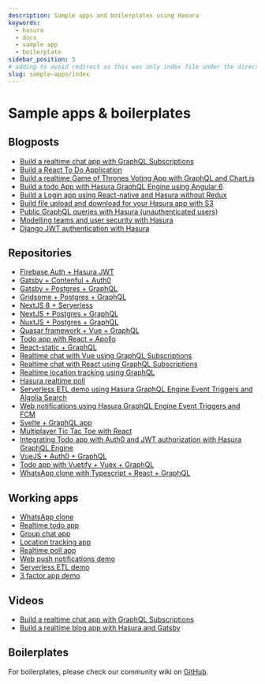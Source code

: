 ```yaml
---
description: Sample apps and boilerplates using Hasura
keywords:
  - hasura
  - docs
  - sample app
  - boilerplate
sidebar_position: 5
# adding to avoid redirect as this was only index file under the directory
slug: sample-apps/index
---
```


# Sample apps & boilerplates

## Blogposts

-   [Build a realtime chat app with GraphQL Subscriptions](https://hasura.io/blog/building-a-realtime-chat-app-with-graphql-subscriptions-d68cd33e73f)
-   [Build a React To Do Application](https://hackernoon.com/building-a-react-todo-app-with-hasura-graphql-engine-511b703a7ef)
-   [Build a realtime Game of Thrones Voting App with GraphQL and Chart.js](https://dev.to/malgamves/building-a-real-time-game-of-thrones-voting-app-with-graphql-and-chart-js-37ma)
-   [Build a todo App with Hasura GraphQL Engine using Angular 6](https://medium.com/@harshsrivastav123/todo-app-with-hasura-graphql-engine-using-angular-6-aa49957fac19)
-   [Build a Login app using React-native and Hasura without Redux](https://codeburst.io/making-a-login-app-using-react-native-and-hasura-without-redux-bb31d102038d)
-   [Build file upload and download for your Hasura app with S3](https://hasura.io/blog/building-file-upload-downloads-for-your-hasura-app/)
-   [Public GraphQL queries with Hasura (unauthenticated users)](https://dev.to/mikewheaton/public-graphql-queries-with-hasura-2n06)
-   [Modelling teams and user security with Hasura](https://dev.to/lineup-ninja/modelling-teams-and-user-security-with-hasura-204i)
-   [Django JWT authentication with Hasura](https://medium.com/@sejuba/django-jwt-authentication-with-hasura-graphql-engine-e522b2c90869)

## Repositories

-   [Firebase Auth + Hasura JWT](https://github.com/hasura/graphql-engine/tree/master/community/sample-apps/firebase-jwt)
-   [Gatsby + Contenful + Auth0](https://github.com/hasura/graphql-engine/tree/master/community/sample-apps/gatsby-contentful-auth0)
-   [Gatsby + Postgres + GraphQL](https://github.com/hasura/graphql-engine/tree/master/community/sample-apps/gatsby-postgres-graphql)
-   [Gridsome + Postgres + GraphQL](https://github.com/hasura/graphql-engine/tree/master/community/sample-apps/gridsome-postgres-graphql)
-   [NextJS 8 + Serverless](https://github.com/hasura/graphql-engine/tree/master/community/sample-apps/nextjs-8-serverless)
-   [NextJS + Postgres + GraphQL](https://github.com/hasura/graphql-engine/tree/master/community/sample-apps/nextjs-postgres-graphql)
-   [NuxtJS + Postgres + GraphQL](https://github.com/hasura/graphql-engine/tree/master/community/sample-apps/nuxtjs-postgres-graphql)
-   [Quasar framework + Vue + GraphQL](https://github.com/hasura/graphql-engine/tree/master/community/sample-apps/quasar-framework-vue-graphql)
-   [Todo app with React + Apollo](https://github.com/hasura/graphql-engine/tree/master/community/sample-apps/react-apollo-todo)
-   [React-static + GraphQL](https://github.com/hasura/graphql-engine/tree/master/community/sample-apps/react-static-graphql)
-   [Realtime chat with Vue using GraphQL Subscriptions](https://github.com/hasura/graphql-engine/tree/master/community/sample-apps/realtime-chat-vue)
-   [Realtime chat with React using GraphQL Subscriptions](https://github.com/hasura/graphql-engine/tree/master/community/sample-apps/realtime-chat)
-   [Realtime location tracking using GraphQL](https://github.com/hasura/graphql-engine/tree/master/community/sample-apps/realtime-location-tracking)
-   [Hasura realtime poll](https://github.com/hasura/graphql-engine/tree/master/community/sample-apps/realtime-poll)
-   [Serverless ETL demo using Hasura GraphQL Engine Event Triggers and Algolia Search](https://github.com/hasura/graphql-engine/tree/master/community/sample-apps/serverless-etl)
-   [Web notifications using Hasura GraphQL Engine Event Triggers and FCM](https://github.com/hasura/graphql-engine/tree/master/community/sample-apps/serverless-push)
-   [Svelte + GraphQL app](https://github.com/hasura/graphql-engine/tree/master/community/sample-apps/svelte-apollo)
-   [Multiplayer Tic Tac Toe with React](https://github.com/hasura/graphql-engine/tree/master/community/sample-apps/tic-tac-toe-react)
-   [Integrating Todo app with Auth0 and JWT authorization with Hasura GraphQL Engine](https://github.com/hasura/graphql-engine/tree/master/community/sample-apps/todo-auth0-jwt)
-   [VueJS + Auth0 + GraphQL](https://github.com/hasura/graphql-engine/tree/master/community/sample-apps/vuejs-auth0-graphql)
-   [Todo app with Vuetify + Vuex + GraphQL](https://github.com/hasura/graphql-engine/tree/master/community/sample-apps/vuetify-vuex-todo-graphql)
-   [WhatsApp clone with Typescript + React + GraphQL](https://github.com/hasura/graphql-engine/tree/master/community/sample-apps/whatsapp-clone-typescript-react)

## Working apps

-   [WhatsApp clone](https://whatsapp-clone.demo.hasura.io/sign-in)
-   [Realtime todo app](https://react-apollo-todo.demo.hasura.io/)
-   [Group chat app](https://realtime-chat.demo.hasura.io/)
-   [Location tracking app](https://realtime-location-tracking.demo.hasura.io/)
-   [Realtime poll app](https://realtime-poll.demo.hasura.io/)
-   [Web push notifications demo](https://serverless-push.demo.hasura.io/)
-   [Serverless ETL demo](https://serverless-etl.demo.hasura.io/)
-   [3 factor app demo](https://3factor.hasura.io/)

## Videos

-   [Build a realtime chat app with GraphQL Subscriptions](https://www.youtube.com/watch?v=xNcxdGaUGqI)
-   [Build a realtime blog app with Hasura and Gatsby](https://www.youtube.com/watch?v=HTEGGndT3zY)

## Boilerplates

For boilerplates, please check our community wiki on
[GitHub](https://github.com/hasura/graphql-engine/wiki/Community-Wiki#tools-boilerplates--sample-apps).
